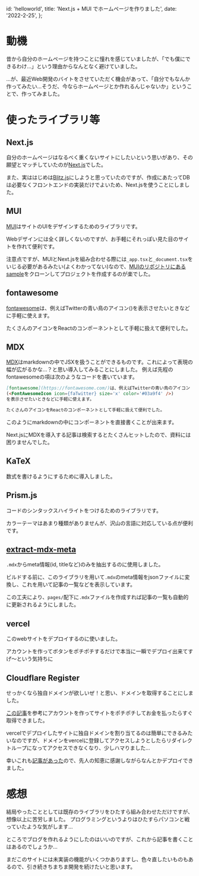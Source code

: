 
  id: 'helloworld',
  title: 'Next.js + MUI でホームページを作りました',
  date: '2022-2-25',
};

# 動機

昔から自分のホームページを持つことに憧れを感じていましたが、「でも僕にできるわけ...」という理由からなんとなく避けていました。

...が、最近Web開発のバイトをさせていただく機会があって、「自分でもなんか作ってみたい...そうだ、今ならホームページとか作れるんじゃないか」ということで、作ってみました。

# 使ったライブラリ等

## Next.js

自分のホームページはなるべく重くないサイトにしたいという思いがあり、その願望とマッチしていたのが[Next.js](https://nextjs.org/)でした。

また、実ははじめは[Blitz.js](https://blitzjs.com/)にしようと思っていたのですが、作成にあたってDBは必要なくフロントエンドの実装だけでよいため、Next.jsを使うことにしました。

## MUI

[MUI]()はサイトのUIをデザインするためのライブラリです。

Webデザインには全く詳しくないのですが、お手軽にそれっぽい見た目のサイトを作れて便利です。

注意点ですが、MUIとNext.jsを組み合わせる際には`_app.tsx`と`_document.tsx`をいじる必要があるみたい(よくわかってない)なので、[MUIのリポジトリにあるsample](https://github.com/mui/material-ui/tree/master/examples/nextjs-with-typescript)をクローンしてプロジェクトを作成するのが楽でした。

## fontawesome

[fontawesome](https://fontawesome.com/)は、例えばTwitterの青い鳥のアイコン(<FontAwesomeIcon icon={faTwitter} size='1x' color='#03a9f4' />)を表示させたいときなどに手軽に使えます。

たくさんのアイコンをReactのコンポーネントとして手軽に扱えて便利でした。

## MDX

[MDX](https://mdxjs.com/)はmarkdownの中でJSXを扱うことができるものです。これによって表現の幅が広がるかな...？と思い導入してみることにしました。
例えば先程のfontawesomeの項は次のようなコードを書いています。

```markdown
[fontawesome](https://fontawesome.com/)は、例えばTwitterの青い鳥のアイコン
(<FontAwesomeIcon icon={faTwitter} size='x' color='#03a9f4' />)
を表示させたいときなどに手軽に使えます。

たくさんのアイコンをReactのコンポーネントとして手軽に扱えて便利でした。
```

このようにmarkdownの中にコンポーネントを直接書くことが出来ます。

Next.jsにMDXを導入する記事は検索するとたくさんヒットしたので、資料には困りませんでした。

## KaTeX

数式を書けるようにするために導入しました。

## Prism.js

コードのシンタックスハイライトをつけるためのライブラリです。

カラーテーマはあまり種類がありませんが、沢山の言語に対応している点が便利です。

## [extract-mdx-meta](https://github.com/manovotny/extract-mdx-metadata)

`.mdx`からmeta情報(id, titleなど)のみを抽出するのに使用しました。

ビルドする前に、このライブラリを用いて`.mdx`のmeta情報をjsonファイルに変換し、これを用いて記事の一覧などを表示しています。

この工夫により、`pages/`配下に`.mdx`ファイルを作成すれば記事の一覧も自動的に更新されるようにしました。

## vercel

このwebサイトをデプロイするのに使いました。

アカウントを作ってボタンをポチポチするだけで本当に一瞬でデプロイ出来てすげ～という気持ちに

## Cloudflare Register

せっかくなら独自ドメインが欲しいぜ！と思い、ドメインを取得することにしました。

[この記事](https://qiita.com/khayama/items/fdda7884033b519aa1fe)を参考にアカウントを作ってサイトをポチポチしてお金を払ったらすぐ取得できました。

vercelでデプロイしたサイトに独自ドメインを割り当てるのは簡単にできるみたいなのですが、ドメインをvercelに登録してアクセスしようとしたらリダイレクトループになってアクセスできなくなり、少しハマりました...

幸いこれも[記事があった](https://qiita.com/n0bisuke/items/ebdace6abf4423197373)ので、先人の知恵に感謝しながらなんとかデプロイできました。

# 感想

結局やったこととしては既存のライブラリをひたすら組み合わせただけですが、想像以上に苦労しました。
プログラミングというよりはひたすらパソコンと戦っていたような気がします...

ところでブログを作れるようにしたのはいいのですが、これから記事を書くことはあるのでしょうか...

まだこのサイトには未実装の機能がいくつかありますし、色々直したいものもあるので、引き続きちまちま開発を続けたいと思います。
